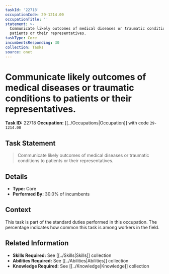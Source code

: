 ```yaml
---
taskId: '22718'
occupationCode: 29-1214.00
occupationTitle: ''
statement: >-
  Communicate likely outcomes of medical diseases or traumatic conditions to
  patients or their representatives.
taskType: Core
incumbentsResponding: 30
collection: Tasks
source: onet
---
```

# Communicate likely outcomes of medical diseases or traumatic conditions to patients or their representatives.

**Task ID:** 22718
**Occupation:** [[../Occupations|Occupation]] with code `29-1214.00`

## Task Statement

> Communicate likely outcomes of medical diseases or traumatic conditions to patients or their representatives.

## Details

- **Type:** Core
- **Performed By:** 30.0% of incumbents

## Context

This task is part of the standard duties performed in this occupation. The percentage indicates how common this task is among workers in the field.

## Related Information

- **Skills Required:** See [[../Skills|Skills]] collection
- **Abilities Required:** See [[../Abilities|Abilities]] collection
- **Knowledge Required:** See [[../Knowledge|Knowledge]] collection
